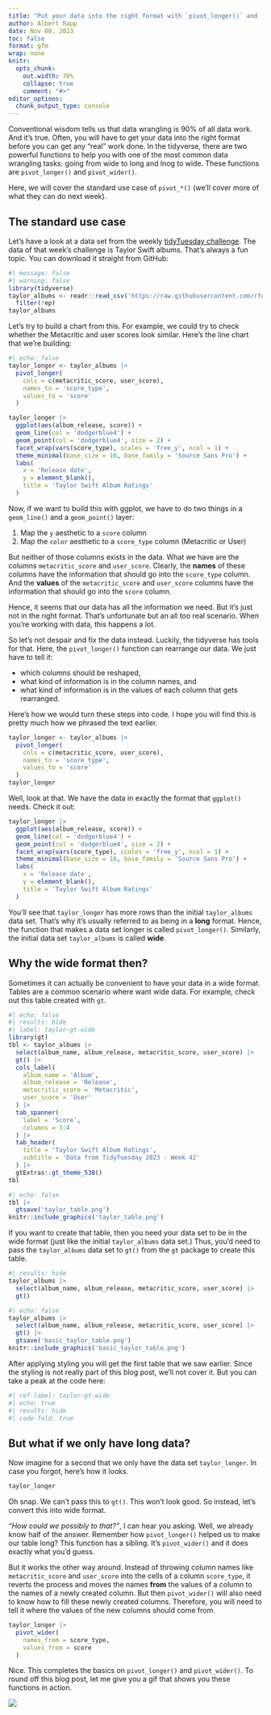 ```yaml
---
title: "Put your data into the right format with `pivot_longer()` and `pivot_wider()`"
author: Albert Rapp
date: Nov 08, 2023
toc: false
format: gfm
wrap: none
knitr:
  opts_chunk:
    out.width: 70%
    collapse: true
    comment: "#>"
editor_options: 
  chunk_output_type: console
---
```


Conventional wisdom tells us that data wrangling is 90% of all data work.
And it's true.
Often, you will have to get your data into the right format before you can get any "real" work done.
In the tidyverse, there are two powerful functions to help you with one of the most common data wrangling tasks: going from wide to long and lnog to wide.
These functions are `pivot_longer()` and `pivot_wider()`.

Here, we will cover the standard use case of `pivot_*()` (we'll cover more of what they can do next week).


## The standard use case

Let's have a look at a data set from the weekly [tidyTuesday challenge](https://github.com/rfordatascience/tidytuesday/blob/master/data/2023/2023-10-17/readme.md).
The data of that week's challenge is Taylor Swift albums.
That's always a fun topic.
You can download it straight from GitHub:

```r
#| message: false
#| warning: false
library(tidyverse)
taylor_albums <- readr::read_csv('https://raw.githubusercontent.com/rfordatascience/tidytuesday/master/data/2023/2023-10-17/taylor_albums.csv') |> 
  filter(!ep)
taylor_albums 
```

Let's try to build a chart from this.
For example, we could try to check whether the Metacritic and user scores look similar.
Here's the line chart that we're building:

```r
#| echo: false
taylor_longer <- taylor_albums |> 
  pivot_longer(
    cols = c(metacritic_score, user_score),
    names_to = 'score_type',
    values_to = 'score'
  )

taylor_longer |> 
  ggplot(aes(album_release, score)) +
  geom_line(col = 'dodgerblue4') +
  geom_point(col = 'dodgerblue4', size = 2) +
  facet_wrap(vars(score_type), scales = 'free_y', ncol = 1) +
  theme_minimal(base_size = 16, base_family = 'Source Sans Pro') +
  labs(
    x = 'Release date',
    y = element_blank(),
    title = 'Taylor Swift Album Ratings'
  )
```

Now, if we want to build this with ggplot, we have to do two things in a `geom_line()` and a `geom_point()` layer:

1. Map the `y` aesthetic to a `score` column
2. Map the `color` aesthetic to a `score_type` column (Metacritic or User)

But neither of those columns exists in the data.
What we have are the columns `metacritic_score` and `user_score`.
Clearly, the **names** of these columns have the information that should go into the `score_type` column.
And the **values** of the  `metacritic_score` and `user_score` columns have the information that should go into the `score` column.

Hence, it seems that our data has all the information we need.
But it's just not in the right format.
That's unfortunate but an all too real scenario.
When you're working with data, this happens a lot.

So let's not despair and fix the data instead.
Luckily, the tidyverse has tools for that.
Here, the `pivot_longer()` function can rearrange our data.
We just have to tell it:

- which columns should be reshaped,
- what kind of information is in the column names, and
- what kind of information is in the values of each column that gets rearranged.

Here's how we would turn these steps into code.
I hope you will find this is pretty much how we phrased the text earlier.

```r
taylor_longer <- taylor_albums |> 
  pivot_longer(
    cols = c(metacritic_score, user_score),
    names_to = 'score_type',
    values_to = 'score'
  )
taylor_longer
```

Well, look at that.
We have the data in exactly the format that `ggplot()` needs.
Check it out:

```r
taylor_longer |> 
  ggplot(aes(album_release, score)) +
  geom_line(col = 'dodgerblue4') +
  geom_point(col = 'dodgerblue4', size = 2) +
  facet_wrap(vars(score_type), scales = 'free_y', ncol = 1) +
  theme_minimal(base_size = 16, base_family = 'Source Sans Pro') +
  labs(
    x = 'Release date',
    y = element_blank(),
    title = 'Taylor Swift Album Ratings'
  )
```

You'll see that `taylor_longer` has more rows than the initial `taylor_albums` data set.
That's why it's usually referred to as being in a **long** format.
Hence, the function that makes a data set longer is called `pivot_longer()`.
Similarly, the initial data set `taylor_albums` is called **wide**.

## Why the wide format then?

Sometimes it can actually be convenient to have your data in a wide format. 
Tables are a common scenario where want wide data.
For example, check out this table created with `gt`.

```r
#| echo: false
#| results: hide
#| label: taylor-gt-wide
library(gt)
tbl <- taylor_albums |> 
  select(album_name, album_release, metacritic_score, user_score) |> 
  gt() |> 
  cols_label(
    album_name = 'Album',
    album_release = 'Release',
    metacritic_score = 'Metacritic',
    user_score = 'User'
  ) |> 
  tab_spanner(
    label = 'Score',
    columns = 3:4
  ) |> 
  tab_header(
    title = 'Taylor Swift Album Ratings',
    subtitle = 'Data from TidyTuesday 2023 - Week 42'
  ) |> 
  gtExtras::gt_theme_538() 
tbl
```

```r
#| echo: false
tbl |> 
  gtsave('taylor_table.png')
knitr::include_graphics('taylor_table.png')
```


If you want to create that table, then you need your data set to be in the wide format 
(just like the initial `taylor_albums` data set.)
Thus, you'd need to pass the `taylor_albums` data set to `gt()` from the `gt` package to create this table.

```r
#| results: hide
taylor_albums |> 
  select(album_name, album_release, metacritic_score, user_score) |> 
  gt() 
```

```r
#| echo: false
taylor_albums |> 
  select(album_name, album_release, metacritic_score, user_score) |> 
  gt() |> 
  gtsave('basic_taylor_table.png')
knitr::include_graphics('basic_taylor_table.png')
```


After applying styling you will get the first table that we saw earlier.
Since the styling is not really part of this blog post, we'll not cover it.
But you can take a peak at the code here:

```r
#| ref-label: taylor-gt-wide
#| echo: true
#| results: hide
#| code-fold: true
```

## But what if we only have long data?

Now imagine for a second that we only have the data set `taylor_longer`.
In case you forgot, here's how it looks.

```r
taylor_longer
```

Oh snap. 
We can't pass this to `gt()`.
This won't look good.
So instead, let's convert this into wide format.

*"How could we possibly to that?"*, I can hear you asking. 
Well, we already know half of the answer.
Remember how `pivot_longer()` helped us to make our table long?
This function has a sibling.
It's `pivot_wider()` and it does exactly what you'd guess.

But it works the other way around.
Instead of throwing column names like `metacritic_score` and `user_score` into the cells of a column `score_type`, it reverts the process and moves the names **from** the values of a column to the names of a newly created column.
But then `pivot_wider()` will also need to know how to fill these newly created columns.
Therefore, you will need to tell it where the values of the new columns should come from.

```r
taylor_longer |> 
  pivot_wider(
    names_from = score_type,
    values_from = score
  )
```

Nice.
This completes the basics on `pivot_longer()` and `pivot_wider()`.
To round off this blog post, let me give you a gif that shows you these functions in action.

![](tidyr-pivoting.gif)









